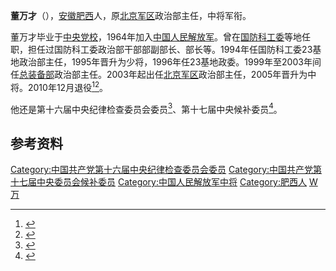 '''董万才'''（{{bd|1947年|8月}}），[[安徽|安徽]][[肥西|肥西]]人，原[[北京军区|北京军区]]政治部主任，中将军衔。

董万才毕业于[[中央党校|中央党校]]，1964年加入[[中国人民解放军|中国人民解放军]]。曾在[[国防科工委|国防科工委]]等地任职，担任过国防科工委政治部干部部副部长、部长等。1994年任国防科工委23基地政治部主任，1995年晋升为少将，1996年任23基地政委。1999年至2003年间任[[总装备部|总装备部]]政治部主任。2003年起出任[[北京军区|北京军区]]政治部主任，2005年晋升为中将。2010年12月退役<ref>{{cite news|title=中共中央、中共中央军委决定调整北京军区领导班子部分成员|publisher=北京军区《战友报》|date=2010-12-31}}</ref><ref>{{cite news|title=解放军副大军区级将领十八大后调整基本到位|url=http://news.qq.com/a/20130130/000224.htm|accessdate=2014-12-05|newspaper=腾讯网}}</ref>。

他还是第十六届中央纪律检查委员会委员<ref>{{cite web|url=http://cpc.people.com.cn/GB/64162/64163/4441073.html|title=第十六届中央纪律检查委员会委员名单（共121人）|publisher=中国共产党新闻网}}</ref>、第十七届中央候补委员<ref>{{cite web|url=http://news.xinhuanet.com/misc/2007-10/21/content_6917428.htm|title=中国共产党第十七届中央委员会候补委员名单|publisher=新华网|accessdate=2011-01-01|archive-date=2007-10-22|archive-url=https://web.archive.org/web/20071022015734/http://news.xinhuanet.com/misc/2007-10/21/content_6917428.htm|dead-url=no}}</ref>。

== 参考资料 ==
{{reflist}}

{{DEFAULTSORT:Dong董}}
[[Category:中国共产党第十六届中央纪律检查委员会委员|Category:中国共产党第十六届中央纪律检查委员会委员]]
[[Category:中国共产党第十七届中央委员会候补委员|Category:中国共产党第十七届中央委员会候补委员]]
[[Category:中国人民解放军中将|Category:中国人民解放军中将]]
[[Category:肥西人|Category:肥西人]]
[[Category:董姓|W万]]
